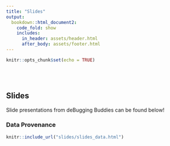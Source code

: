 ```yaml
---
title: "Slides"
output: 
  bookdown::html_document2:
    code_fold: show
    includes:
      in_header: assets/header.html
      after_body: assets/footer.html
---
```


```r
knitr::opts_chunk$set(echo = TRUE)
```

<style>
  .title{
    display: none;
  }
</style>

<br>
<br>

## Slides

Slide presentations from deBugging Buddies can be found below!


### Data Provenance

```r

knitr::include_url("slides/slides_data.html")

```
